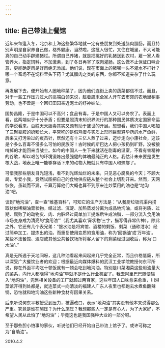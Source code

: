```yaml
---
---
---
```

title: 自己带油上餐馆
---




近年来每逢入冬，北京和上海这些繁华地就一定有些朋友到处送腊肉腊肠，而且特别声明是自家养自己做，格外健康。当然啦，这批人很忙，又住在城里，不大可能真的自己动手辟建猪栏。所谓自己养猪，就是把挑好的乳猪送到农村，雇一家人看管养大，指定饲料，不加激素，到了冬日再宰了取肉灌肠。这么做不止保证口味合意，更能确定肉是好肉绝无添加。他们说，现在市面上的猪哪一头不灌水不打针？哪一个畜场不在饲料里头下药？尤其腊肉之类的东西，你都不知道夹杂了什么玩意。

再发展下去，便开始有人圈地种菜了，因为他们连街上卖的蔬菜都信不过。而且，对于一些工作压力过大的高端白领来说，趁着周末全家人开车去市郊的农地里稍事劳动，也不啻是一个回归田园亲近泥土的纾神妙法。

国势昌隆，于是中国可以不高兴；食品有毒，于是中国人又可以务农了。表面上看，这两端似乎十分矛盾；但要是照清末知识界流行的那种国民体质决定国家命运的学说看来，百姓天天服毒其实又颇有助于盛世的开展。想想看，我们中国人喝加了三聚氰胺的奶粉长大，平常吃的是假鸡蛋与实质上形同巨型避孕药的水产鱼鲜，后来又打污染过的疫苗针，居然还有十三亿人熬了过来，迈步走向小康社会，这该是个多么百毒不侵多么可怕的民族呀！古时候的斯巴达人把小孩扔到旷野，没被狼啃掉的才能回来当战士。如今的中国人一生下来就活在剧毒的温室，不看有害精神的谷歌，却以艰苦的环境锻炼出最强健的体魄最纯正的人格。我估计未来要是发生核大战，地表上唯一能够存活下来的动物大概就只有中国人和蟑螂了。

可惜我那些朋友目光短浅，看不到光辉灿烂的未来，只见恶心腐臭的今天；不顾大局，专爱小我，竟然试图把自己的食物供应链从整个社会上切割开来。然而，天网恢恢，虽疏而不漏，千算万算他们大概也算不到原来连炒菜用的油也是“地沟油”吧。

谈到“地沟油”，查一查“维基百科”，可知它的生产方法是：“从餐厨垃圾坑渠内捞取状似稀糊油膏状物，经过滤、沉淀、加热蒸发分离为成品地沟油，或将劣质、过期、腐败了的动物皮、肉、内脏经过简单加工提炼后生成油脂，一部分流入食用油市场变身成为清亮的‘食用油’”（我尤其喜欢‘膏状物’三字，描写得非常传神）。除此之外，它还有几个表兄弟：“馊水油是将宾馆、酒楼的剩饭、剩菜（通称泔水）经过简单加工、提炼出的油。而重复使用变质的食用油，称为‘回锅油’或‘万年油’。某些不法餐馆、酒店或其他公共餐饮场所将客人留下的剩菜经过回收后，称为‘口水油’。”

真是无所逃于天地间呀，这几种油看起来闻起来几乎完全正常，而且价格低廉，所以深受广大餐饮业者的欢迎；根据最近向媒体爆料的武汉工业学院教授何东平所说，你在外面平均吃十顿饭就有一顿会吃到地沟油。特别是川菜湘菜这些用油量大的菜系，内行人都晓得“地沟油”早就不是什么行业机密了。我去阿里巴巴随便输入“地沟油”，兜售相关设备的工厂就超过两百家，这些年国人口味愈来愈重，川湘菜馆开得到处都是，就连菜式一向清淡的福建人广东人夜里也都跑去水煮鱼酸辣锅，恐怕就和地沟油这些新种食材有因果关系。

后来听说何东平教授受到压力，被逼改口，表示“地沟油”其实没有他本来说得那么严重。究竟是谁在施压？为什么施压？我想那些人一定是有心人，为了大家好，不希望人民从此怕了“地沟油”；毕竟这也是我国强种大业的一部分呀。

至于那些胆小怕事的家伙，听说他们已经开始自己带油上馆子了。或许可称之为“自助油”。





2010.4.2
